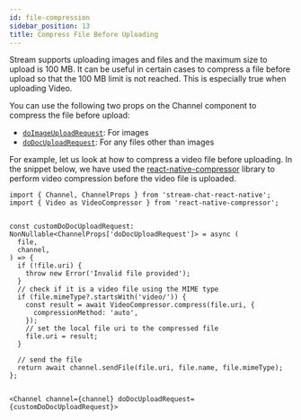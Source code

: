 ```yaml
---
id: file-compression
sidebar_position: 13
title: Compress File Before Uploading
---
```


Stream supports uploading images and files and the maximum size to upload is 100 MB. It can be useful in certain cases to compress a file before upload so that the 100 MB limit is not reached. This is especially true when uploading Video.

You can use the following two props on the Channel component to compress the file before upload:

- [`doImageUploadRequest`](../core-components/channel.mdx#doimageuploadrequest): For images
- [`doDocUploadRequest`](../core-components/channel.mdx#dodocuploadrequest): For any files other than images

For example, let us look at how to compress a video file before uploading. In the snippet below, we have used the [react-native-compressor](https://github.com/numandev1/react-native-compressor) library to perform video compression before the video file is uploaded.

```tsx
import { Channel, ChannelProps } from 'stream-chat-react-native';
import { Video as VideoCompressor } from 'react-native-compressor';


const customDoDocUploadRequest: NonNullable<ChannelProps['doDocUploadRequest']> = async (
  file,
  channel,
) => {
  if (!file.uri) {
    throw new Error('Invalid file provided');
  }
  // check if it is a video file using the MIME type
  if (file.mimeType?.startsWith('video/')) {
    const result = await VideoCompressor.compress(file.uri, {
      compressionMethod: 'auto',
    });
    // set the local file uri to the compressed file
    file.uri = result;
  }

  // send the file
  return await channel.sendFile(file.uri, file.name, file.mimeType);
};


<Channel channel={channel} doDocUploadRequest={customDoDocUploadRequest}>
```

